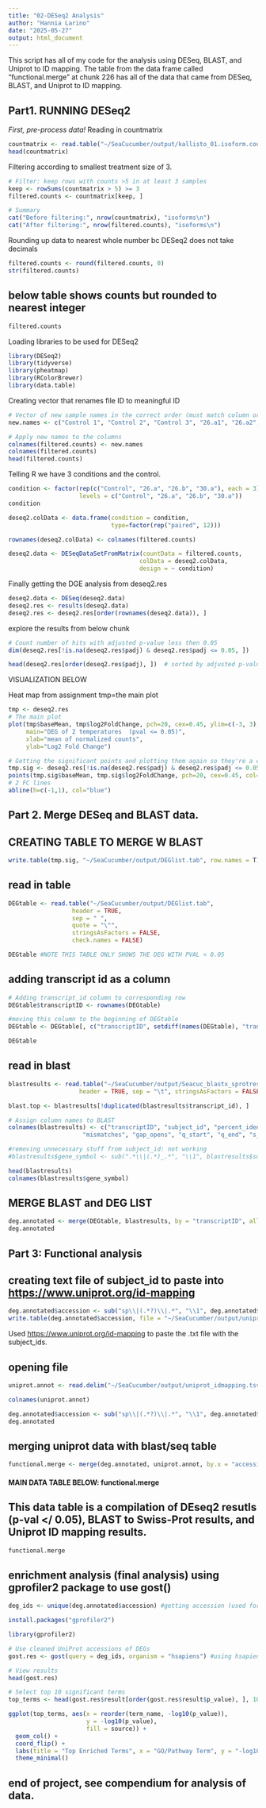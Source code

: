 ```yaml
---
title: "02-DESeq2 Analysis"
author: "Hannia Larino"
date: "2025-05-27"
output: html_document
---
```

This script has all of my code for the analysis using DESeq, BLAST, and Uniprot to ID mapping. The table from the data frame called "functional.merge" at chunk 226 has all of the data that came from DESeq, BLAST, and Uniprot to ID mapping. 

## Part1. **RUNNING DESeq2**

*First, pre-process data!* Reading in countmatrix

```r
countmatrix <- read.table("~/SeaCucumber/output/kallisto_01.isoform.counts.matrix", header = TRUE, row.names = 1)
head(countmatrix)
```

Filtering according to smallest treatment size of 3.

```r
# Filter: keep rows with counts >5 in at least 3 samples
keep <- rowSums(countmatrix > 5) >= 3
filtered.counts <- countmatrix[keep, ]

# Summary
cat("Before filtering:", nrow(countmatrix), "isoforms\n")
cat("After filtering:", nrow(filtered.counts), "isoforms\n")
```

Rounding up data to nearest whole number bc DESeq2 does not take decimals

```r
filtered.counts <- round(filtered.counts, 0)
str(filtered.counts)
```

## below table shows counts but rounded to nearest integer

```r
filtered.counts
```

Loading libraries to be used for DESeq2

```r
library(DESeq2)
library(tidyverse)
library(pheatmap)
library(RColorBrewer)
library(data.table)
```

Creating vector that renames file ID to meaningful ID

```r
# Vector of new sample names in the correct order (must match column order in counts)
new.names <- c("Control 1", "Control 2", "Control 3", "26.a1", "26.a2", "26.a3", "26.b1", "26.b2", "26.b3", "30.a1","30.a2","30.a3")

# Apply new names to the columns
colnames(filtered.counts) <- new.names
colnames(filtered.counts)
head(filtered.counts)

```

Telling R we have 3 conditions and the control.

```r
condition <- factor(rep(c("Control", "26.a", "26.b", "30.a"), each = 3),
                    levels = c("Control", "26.a", "26.b", "30.a"))
condition
```

```r
deseq2.colData <- data.frame(condition = condition, 
                             type=factor(rep("paired", 12)))

rownames(deseq2.colData) <- colnames(filtered.counts)

deseq2.data <- DESeqDataSetFromMatrix(countData = filtered.counts,
                                     colData = deseq2.colData, 
                                     design = ~ condition)
```

Finally getting the DGE analysis from deseq2.res

```r
deseq2.data <- DESeq(deseq2.data)
deseq2.res <- results(deseq2.data)
deseq2.res <- deseq2.res[order(rownames(deseq2.data)), ]
```

explore the results from below chunk

```r
# Count number of hits with adjusted p-value less then 0.05
dim(deseq2.res[!is.na(deseq2.res$padj) & deseq2.res$padj <= 0.05, ])
```

```r
head(deseq2.res[order(deseq2.res$padj), ])  # sorted by adjusted p-value
```

VISUALIZATION BELOW

Heat map from assignment tmp=the main plot

```r
tmp <- deseq2.res
# The main plot
plot(tmp$baseMean, tmp$log2FoldChange, pch=20, cex=0.45, ylim=c(-3, 3), log="x", col="darkgray",
     main="DEG of 2 temperatures  (pval <= 0.05)",
     xlab="mean of normalized counts",
     ylab="Log2 Fold Change")

# Getting the significant points and plotting them again so they're a different color
tmp.sig <- deseq2.res[!is.na(deseq2.res$padj) & deseq2.res$padj <= 0.05, ]
points(tmp.sig$baseMean, tmp.sig$log2FoldChange, pch=20, cex=0.45, col="red")
# 2 FC lines
abline(h=c(-1,1), col="blue")
```

## Part 2. Merge DESeq and BLAST data. 

## CREATING TABLE TO MERGE W BLAST

```r
write.table(tmp.sig, "~/SeaCucumber/output/DEGlist.tab", row.names = T)
```

## read in table

```r
DEGtable <- read.table("~/SeaCucumber/output/DEGlist.tab",
                  header = TRUE,
                  sep = " ",
                  quote = "\"",
                  stringsAsFactors = FALSE,
                  check.names = FALSE)

```

```r
DEGtable #NOTE THIS TABLE ONLY SHOWS THE DEG WITH PVAL < 0.05
```

## adding transcript id as a column

```r
# Adding transcript_id column to corresponding row 
DEGtable$transcriptID <- rownames(DEGtable)

#moving this column to the beginning of DEGtable
DEGtable <- DEGtable[, c("transcriptID", setdiff(names(DEGtable), "transcriptID"))]


```

```r
DEGtable
```

## read in blast

```r
blastresults <- read.table("~/SeaCucumber/output/Seacuc_blastx_sprotresults.tab", 
                    header = TRUE, sep = "\t", stringsAsFactors = FALSE)

blast.top <- blastresults[!duplicated(blastresults$transcript_id), ]

# Assign column names to BLAST 
colnames(blastresults) <- c("transcriptID", "subject_id", "percent_identity", "alignment_length",
                     "mismatches", "gap_opens", "q_start", "q_end", "s_start", "s_end", "evalue", "bit_score")

#removing unnecessary stuff from subject_id: not working
#blastresults$gene_symbol <- sub(".*\\|(.*)_.*", "\\1", blastresults$subject_id)

```

```r
head(blastresults)
colnames(blastresults$gene_symbol)
```

## MERGE BLAST and DEG LIST

```r
deg.annotated <- merge(DEGtable, blastresults, by = "transcriptID", all.x = TRUE)
deg.annotated
```

## Part 3: Functional analysis

## creating text file of subject_id to paste into <https://www.uniprot.org/id-mapping>

```r
deg.annotated$accession <- sub("sp\\|(.*?)\\|.*", "\\1", deg.annotated$subject_id)
write.table(deg.annotated$accession, file = "~/SeaCucumber/output/uniprot_ids.txt", quote = FALSE, row.names = FALSE, col.names = FALSE)
```

Used <https://www.uniprot.org/id-mapping> to paste the .txt file with the subject_ids.

## opening file

```r
uniprot.annot <- read.delim("~/SeaCucumber/output/uniprot_idmapping.tsv.gz", header = TRUE, sep = "\t", stringsAsFactors = FALSE)
```

```r
colnames(uniprot.annot)
```

```r
deg.annotated$accession <- sub("sp\\|(.*?)\\|.*", "\\1", deg.annotated$subject_id)
deg.annotated
```

## merging uniprot data with blast/seq table

```r
functional.merge <- merge(deg.annotated, uniprot.annot, by.x = "accession", by.y = "From", all.x = TRUE)
```
#### MAIN DATA TABLE BELOW: functional.merge
## This data table is a compilation of DEseq2 resutls (p-val \</ 0.05), BLAST to Swiss-Prot results, and Uniprot ID mapping results.

```r
functional.merge
```

## enrichment analysis (final analysis) using gprofiler2 package to use gost()

```r
deg_ids <- unique(deg.annotated$accession) #getting accession (used for uniprot id mapping)
```

```r
install.packages("gprofiler2")
```

```r
library(gprofiler2)

# Use cleaned UniProt accessions of DEGs
gost.res <- gost(query = deg_ids, organism = "hsapiens") #using hsapiens as organism lol


```

```r
# View results
head(gost.res)

```

```r
# Select top 10 significant terms
top_terms <- head(gost.res$result[order(gost.res$result$p_value), ], 10)

ggplot(top_terms, aes(x = reorder(term_name, -log10(p_value)), 
                      y = -log10(p_value), 
                      fill = source)) +
  geom_col() +
  coord_flip() +
  labs(title = "Top Enriched Terms", x = "GO/Pathway Term", y = "-log10(p-value)") +
  theme_minimal()

```
## end of project, see compendium for analysis of data. 

